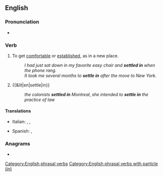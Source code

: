 ==English==

===Pronunciation===
* {{audio|en|En-au-settle in.ogg|Audio (AU)}}

===Verb===
{{en-verb|settles in|settling in|settled in}}

# {{lb|en|idiomatic}} To get [[comfortable]] or [[established]], as in a new place.
#: ''I had just sat down in my favorite easy chair and '''settled in''' when the phone rang.''
#: ''It took me several months to '''settle in''' after the move to New York.''
# {{&lit|en|settle|in}}
#: ''the colonists '''settled in''' Montreal'', ''she intended to '''settle in''' the practice of law''

====Translations====
{{trans-top|to become established}}
* Italian: {{t+|it|accomodarsi}}, {{t|it|assestarsi}}, {{t+|it|ambientarsi}}
{{trans-mid}}
* Spanish: {{t+|es|asentarse}}, {{t+|es|afincarse}}
{{trans-bottom}}

===Anagrams===
* {{anagrams|en|a=eeilnstt|entitles|titlenes}}

[[Category:English phrasal verbs]]
[[Category:English phrasal verbs with particle (in)]]